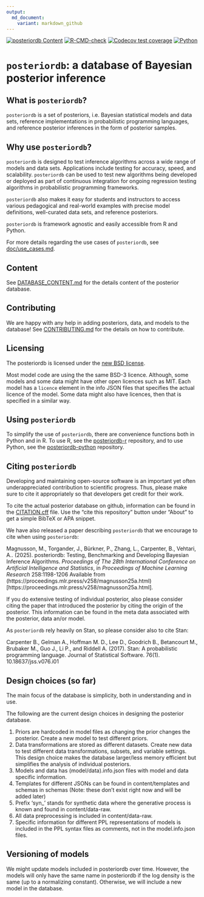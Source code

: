 ```yaml
---
output:
  md_document:
    variant: markdown_github
---
```


<!-- README.md is generated from README.Rmd. Please edit that file -->

[![posteriordb Content](https://github.com/stan-dev/posteriordb/actions/workflows/posteriordb_content.yml/badge.svg)](https://github.com/stan-dev/posteriordb/actions/workflows/posteriordb_content.yml) [![R-CMD-check](https://github.com/stan-dev/posteriordb-r/actions/workflows/check-release.yaml/badge.svg)](https://github.com/stan-dev/posteriordb-r/actions/workflows/check-release.yaml) [![Codecov test coverage](https://codecov.io/gh/stan-dev/posteriordb-r/branch/main/graph/badge.svg)](https://codecov.io/gh/stan-dev/posteriordb-r?branch=main) [![Python](https://github.com/stan-dev/posteriordb-python/actions/workflows/push.yml/badge.svg)](https://github.com/stan-dev/posteriordb-python/actions/workflows/push.yml)


# `posteriordb`: a database of Bayesian posterior inference

## What is `posteriordb`?

`posteriordb` is a set of posteriors, i.e. Bayesian statistical models and data sets, reference implementations in probabilistic programming languages, and reference posterior inferences in the form of posterior samples.

## Why use `posteriordb`?

`posteriordb` is designed to test inference algorithms across a wide range of models and data sets.  Applications include testing for accuracy, speed, and scalability. `posteriordb` can be used to test new algorithms being developed or deployed as part of continuous integration for ongoing regression testing algorithms in probabilistic programming frameworks.

`posteriordb` also makes it easy for students and instructors to access various pedagogical and real-world examples with precise model definitions, well-curated data sets, and reference posteriors.

`posteriordb` is framework agnostic and easily accessible from R and Python.

For more details regarding the use cases of  `posteriordb`, see [doc/use_cases.md](https://github.com/stan-dev/posteriordb/blob/master/doc/use_cases.md).


## Content

See [DATABASE_CONTENT.md](https://github.com/stan-dev/posteriordb/blob/master/doc/DATABASE_CONTENT.md) for the details content of the posterior database.

## Contributing

We are happy with any help in adding posteriors, data, and models to the database! See [CONTRIBUTING.md](https://github.com/stan-dev/posteriordb/blob/master/doc/CONTRIBUTING.md) for the details on how to contribute.

## Licensing
The posteriordb is licensed under the [new BSD
license](https://github.com/stan-dev/posteriordb/LICENCE.md).

Most model code are using the the same BSD-3 licence. Although, some models and some data might have other open licences such as MIT. Each model has a ```licence``` element in the info JSON files that specifies the actual licence of the model. Some data might also have licences, then that is specified in a similar way.

## Using `posteriordb`

To simplify the use of `posteriordb`, there are convenience functions both in Python and in R. To use R, see the [posteriordb-r](https://github.com/stan-dev/posteriordb-r) repository, and to use Python, see the [posteriordb-python](https://github.com/stan-dev/posteriordb-python) repository.

## Citing `posteriordb`
Developing and maintaining open-source software is an important yet often underappreciated contribution to scientific progress. Thus, please make sure to cite it appropriately so that developers get credit for their work. 

To cite the actual posterior database on github, information can be found in the [CITATION.cff](https://github.com/stan-dev/posteriordb/blob/master/CITATION.cff) file. Use the "cite this repository" button under "About" to get a simple BibTeX or APA snippet.

We have also released a paper describing `posteriordb` that we encourage to cite when using `posteriordb`:

Magnusson, M., Torgander, J., Bürkner, P., Zhang, L., Carpenter, B., Vehtari, A.. (2025). posteriordb: Testing, Benchmarking and Developing Bayesian Inference Algorithms. *Proceedings of The 28th International Conference on Artificial Intelligence and Statistics*, in *Proceedings of Machine Learning Research* 258:1198-1206 Available from (https://proceedings.mlr.press/v258/magnusson25a.html)[https://proceedings.mlr.press/v258/magnusson25a.html].

If you do extensive testing of individual posterior, also please consider citing the paper that introduced the posterior by citing the origin of the posterior. This information can be found in the meta data associated with the posterior, data an/or model.

As `posteriordb` rely heavily on Stan, so please consider also to cite Stan:

Carpenter B., Gelman A., Hoffman M. D., Lee D., Goodrich B., Betancourt M., Brubaker M., Guo J., Li P., and Riddell A. (2017). Stan: A probabilistic programming language. Journal of Statistical Software. 76(1). 10.18637/jss.v076.i01


## Design choices (so far)
The main focus of the database is simplicity, both in understanding and in use.

The following are the current design choices in designing the posterior database.

1. Priors are hardcoded in model files as changing the prior changes the posterior.
   Create a new model to test different priors.
1. Data transformations are stored as different datasets.
   Create new data to test different data transformations, subsets, and variable settings. This design choice makes the database larger/less memory efficient but simplifies the analysis of individual posteriors.
1. Models and data has (model/data).info.json files with model and data specific information.
1. Templates for different JSONs can be found in content/templates and schemas in schemas (Note: these don't exist right now and will be added later)
1. Prefix 'syn_' stands for synthetic data where the generative process is known and found in content/data-raw.
1. All data preprocessing is included in content/data-raw.
1. Specific information for different PPL representations of models is included in the PPL syntax files as comments, not in the model.info.json files.

## Versioning of models
We might update models included in posteriordb over time. However, the models will only have the same name in posteriordb if the log density is the same (up to a normalizing constant). Otherwise, we will include a new model in the database.
